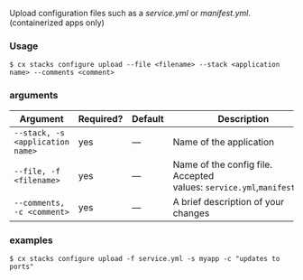 Upload configuration files such as a *service.yml* or *manifest.yml*. (containerized apps only)

### Usage

```shell
$ cx stacks configure upload --file <filename> --stack <application name> --comments <comment>
```

### arguments

| Argument | Required? | Default | Description |
|  ---  |  ---  |  ---  |  ---  |
| `--stack, -s <application name>` | yes | — | Name of the application |
| `--file, -f <filename>` | yes | — | Name of the config file. Accepted values: `service.yml`,`manifest.yml` |
| `--comments, -c <comment>` | yes | — | A brief description of your changes |

### examples

```shell
$ cx stacks configure upload -f service.yml -s myapp -c "updates to ports"
```


